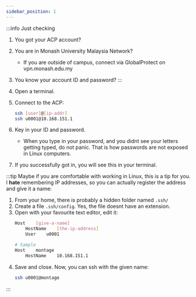 ```yaml
---
sidebar_position: 1
---
```


:::info Just checking
1. You got your ACP account?
1. You are in Monash University Malaysia Network?
    - If you are outside of campus, connect via GlobalProtect on vpn.monash.edu.my
1. You know your account ID and password?
:::


1. Open a terminal.
1. Connect to the ACP:
    ```bash
    ssh [user]@[ip-addr]
    ssh u0001@10.168.151.1
    ```
1. Key in your ID and password.
   - When you type in your password, and you didnt see your letters getting typed, do not panic. That is how passwords are not exposed in Linux computers.
1. If you successfully got in, you will see this in your terminal.
    <!-- TODO: Add a successful login into Montage -->

:::tip
Maybe if you are comfortable with working in Linux, this is a tip for you. I **hate** remembering IP addresses, so you can actually register the address and give it a name:

1. From your home, there is probably a hidden folder named `.ssh/`
1. Create a file `.ssh/config`. Yes, the file doesnt have an extension.
1. Open with your favourite text editor, edit it:
    ```bash
    Host    [give-a-name]
        HostName    [the-ip-address]
        User    u0001
    
    # Sample
    Host    montage
        HostName    10.168.151.1
    ```
1. Save and close. Now, you can ssh with the given name:
    ```bash
    ssh u0001@montage
    ```
:::
